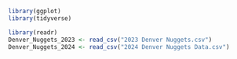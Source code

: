 ```r
library(ggplot)
library(tidyverse)
```

```r
library(readr)
Denver_Nuggets_2023 <- read_csv("2023 Denver Nuggets.csv")
Denver_Nuggets_2024 <- read_csv("2024 Denver Nuggets Data.csv")
```
































